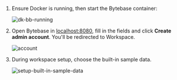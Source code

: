 
1. Ensure Docker is running, then start the Bytebase container:

   <TerminalDockerRunVolume />

   ![dk-bb-running](/content/docs/tutorials/shared/dk-bb-running.webp)

1. Open Bytebase in [localhost:8080](http://localhost:8080/), fill in the fields and click **Create admin account**. You'll be redirected to Workspace.

   ![account](/content/docs/tutorials/shared/account.webp)

1. During workspace setup, choose the built-in sample data.

   ![setup-built-in-sample-data](/content/docs/tutorials/shared/bb-setup-built-in-sample.webp)